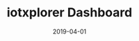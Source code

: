 ---
title: iotxplorer Dashboard
category: Project
status: publish
date: 2019-04-01
slug: A live block explorer and historical dashboard of $IOTX price performance
website: https://iotxplorer.io/
twitter: https://twitter.com/iotxplorer
logo: https://wp.gcap1.iotex.io/wp-content/uploads/2020/10/iotxplorer-logo-1.png
featured_img: https://wp.gcap1.iotex.io/wp-content/uploads/2020/09/iotxplorer-header.png
telegram: https://t.me/iotxplorer
---